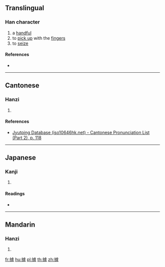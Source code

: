 ==Translingual==

===Han character===
{{Han char|rn=64|rad=手|as=11|sn=14|four=|canj=QYPM|ids=⿰扌虘}}

# a [[handful]]
# to [[pick up]] with the [[finger]]s
# to [[seize]]

====References====
* {{Han ref|kx=0450.150|dkj=12601|dj=0800.340|hdz=31945.020|uh=6463|ud=25699}}

----

==Cantonese==

===Hanzi===
{{yue-hanzi|jyut=[[zaa1]]|y=ja1}}

# {{defn|lang=yue|sort=手11}}

====References====
* [http://www.iso10646hk.net/jp/document/download.jsp Jyutping Database (iso10646hk.net) - Cantonese Pronunciation List (Part 2), p. 118]

----

==Japanese==

===Kanji===
{{ja-kanji|grade=|rs=手11}}

# {{defn|lang=ja|sort=手11}}

====Readings====
* {{ja-readings|on=[[さ]] (sa), [[しゃ]] (sha), [[が]] (ga), [[な]] (na), [[さい]] (sai), [[せ]] (se)|kun=[[とる]] (toru), [[つかむ]] (tsukamu)}}

----

==Mandarin==

===Hanzi===
{{cmn-hanzi|pin=[[zhā]] ([[zha1]])|wg=cha<sup>1</sup>}}

# {{defn|lang=cmn|sort=手11}}

[[fr:摣]]
[[hu:摣]]
[[pl:摣]]
[[th:摣]]
[[zh:摣]]